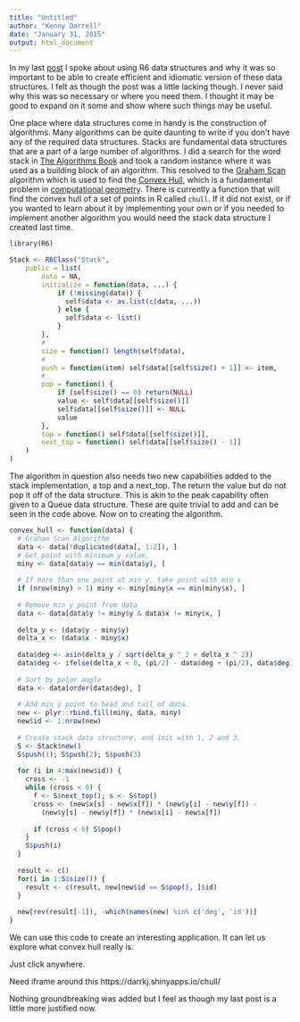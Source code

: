 ```yaml
---
title: "Untitled"
author: "Kenny Darrell"
date: "January 31, 2015"
output: html_document
---
```


In my last [post](http://darrkj.github.io/blog/jan182015/) I spoke about using R6 data structures and why it was so important to be able to create efficient and idiomatic version of these data structures. I felt as though the post was a little lacking though. I never said why this was so necessary or where you need them. I thought it may be good to expand on it some and show where such things may be useful.

One place where data structures come in handy is the construction of algorithms. Many algorithms can be quite daunting to write if you don't have any of the required data structures. Stacks are fundamental data structures that are a part of a large number of algorithms. I did a search for the word stack in [The Algorithms Book](http://mitpress.mit.edu/books/introduction-algorithms) and took a random instance where it was used as a building block of an algorithm. This resolved to the [Graham Scan](http://en.wikipedia.org/wiki/Graham_scan) algorithm which is used to find the [Convex Hull](http://en.wikipedia.org/wiki/Convex_hull), which is a fundamental problem in [computational geometry](http://en.wikipedia.org/wiki/Computational_geometry). There is currently a function that will find the convex hull of a set of points in R called `chull`. If it did not exist, or if you wanted to learn about it by implementing your own or if you needed to implement another algorithm you would need the stack data structure I created last time.

```r
library(R6)

Stack <- R6Class("Stack",
    public = list(
        data = NA,
        initialize = function(data, ...) {
            if (!missing(data)) {
              self$data <- as.list(c(data, ...))
            } else {
              self$data <- list()
            }
        },
        #
        size = function() length(self$data),
        #
        push = function(item) self$data[[self$size() + 1]] <- item,
        #
        pop = function() {
            if (self$size() == 0) return(NULL)
            value <- self$data[[self$size()]]
            self$data[[self$size()]] <- NULL
            value
        },
        top = function() self$data[[self$size()]],
        next_top = function() self$data[[self$size() - 1]]
    )
)
```

The algorithm in question also needs two new capabilities added to the stack implementation, a top and a next_top. The return the value but do not pop it off of the data structure. This is akin to the peak capability often given to a Queue data structure. These are quite trivial to add and can be seen in the code above. Now on to creating the algorithm.


```r
convex_hull <- function(data) {
  # Graham Scan Algorithm
  data <- data[!duplicated(data[, 1:2]), ]
  # Get point with minimum y value.
  miny <- data[data$y == min(data$y), ]
  
  # If more than one point at min y, take point with min x
  if (nrow(miny) > 1) miny <- miny[miny$x == min(miny$x), ]
  
  # Remove min y point from data
  data <- data[data$y != miny$y & data$x != miny$x, ]
  
  delta_y <- (data$y - miny$y)
  delta_x <- (data$x - miny$x) 
  
  data$deg <- asin(delta_y / sqrt(delta_y ^ 2 + delta_x ^ 2))
  data$deg <- ifelse(delta_x < 0, (pi/2) - data$deg + (pi/2), data$deg)
  
  # Sort by polor angle
  data <- data[order(data$deg), ]
  
  # Add min y point to head and tail of data.
  new <- plyr::rbind.fill(miny, data, miny)
  new$id <- 1:nrow(new)
  
  # Create stack data structure, and init with 1, 2 and 3.
  S <- Stack$new()
  S$push(1); S$push(2); S$push(3)
  
  for (i in 4:max(new$id)) {
    cross <- -1
    while (cross < 0) {
      f <- S$next_top(); s <- S$top()
      cross <- (new$x[s] - new$x[f]) * (new$y[i] - new$y[f]) - 
        (new$y[s] - new$y[f]) * (new$x[i] - new$x[f])
      
      if (cross < 0) S$pop()
    }
    S$push(i)
  }
  
  result <- c()
  for(i in 1:S$size()) {
    result <- c(result, new[new$id == S$pop(), ]$id)
  }
  
  new[rev(result[-1]), -which(names(new) %in% c('deg', 'id'))]
}

```

We can use this code to create an interesting application. It can let us explore what convex hull really is.

Just click anywhere.

Need iframe around this
https://darrkj.shinyapps.io/chull/

Nothing groundbreaking was added but I feel as though my last post is a little more justified now.

